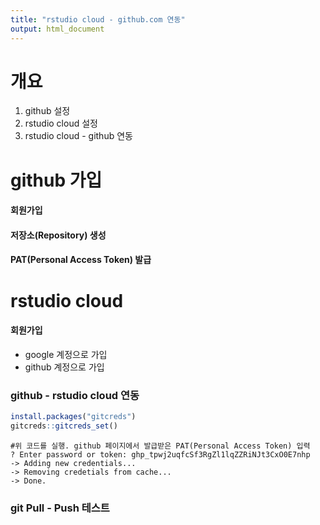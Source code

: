 ```yaml
---
title: "rstudio cloud - github.com 연동"
output: html_document
---
```


# 개요

1. github 설정
2. rstudio cloud 설정
3. rstudio cloud - github 연동

# github 가입

#### 회원가입

#### 저장소(Repository) 생성

#### PAT(Personal Access Token) 발급

# rstudio cloud

#### 회원가입
 * google 계정으로 가입
 * github 계정으로 가입

### github - rstudio cloud 연동
```r
install.packages("gitcreds")
gitcreds::gitcreds_set()
```

```console

#위 코드를 실행. github 페이지에서 발급받은 PAT(Personal Access Token) 입력
? Enter password or token: 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
-> Adding new credentials...
-> Removing credetials from cache...
-> Done.
```

### git Pull - Push 테스트



